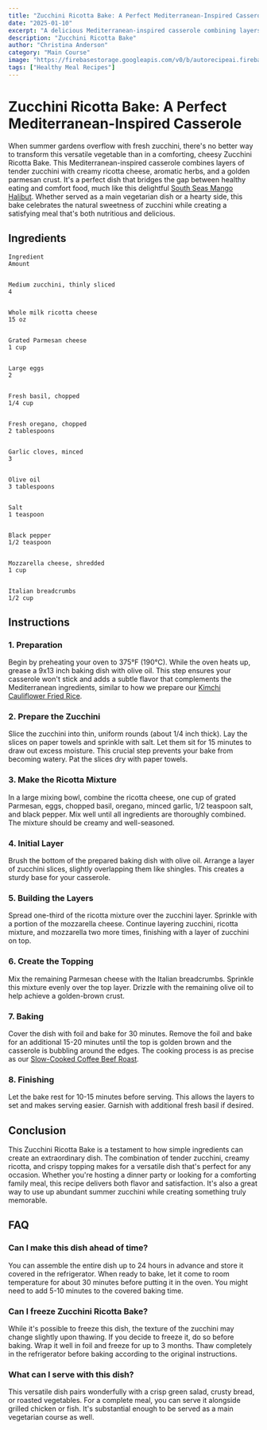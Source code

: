 ```yaml
---
title: "Zucchini Ricotta Bake: A Perfect Mediterranean-Inspired Casserole"
date: "2025-01-10"
excerpt: "A delicious Mediterranean-inspired casserole combining layers of tender zucchini and creamy ricotta cheese."
description: "Zucchini Ricotta Bake"
author: "Christina Anderson"
category: "Main Course"
image: "https://firebasestorage.googleapis.com/v0/b/autorecipeai.firebasestorage.app/o/generated-images%2F1735835145733-8y45sh9xlem.jpg?alt=media&token=d043ddd5-9f8f-43f8-a33a-2ec6b4522e91"
tags: ["Healthy Meal Recipes"]
---
```


# Zucchini Ricotta Bake: A Perfect Mediterranean-Inspired Casserole


When summer gardens overflow with fresh zucchini, there's no better way to transform this versatile vegetable than in a comforting, cheesy Zucchini Ricotta Bake. This Mediterranean-inspired casserole combines layers of tender zucchini with creamy ricotta cheese, aromatic herbs, and a golden parmesan crust. It's a perfect dish that bridges the gap between healthy eating and comfort food, much like this delightful [South Seas Mango Halibut](https://healtystack.com/south-seas-mango-halibut/). Whether served as a main vegetarian dish or a hearty side, this bake celebrates the natural sweetness of zucchini while creating a satisfying meal that's both nutritious and delicious.



## Ingredients




    Ingredient
    Amount


    Medium zucchini, thinly sliced
    4


    Whole milk ricotta cheese
    15 oz


    Grated Parmesan cheese
    1 cup


    Large eggs
    2


    Fresh basil, chopped
    1/4 cup


    Fresh oregano, chopped
    2 tablespoons


    Garlic cloves, minced
    3


    Olive oil
    3 tablespoons


    Salt
    1 teaspoon


    Black pepper
    1/2 teaspoon


    Mozzarella cheese, shredded
    1 cup


    Italian breadcrumbs
    1/2 cup





## Instructions


### 1. Preparation

Begin by preheating your oven to 375°F (190°C). While the oven heats up, grease a 9x13 inch baking dish with olive oil. This step ensures your casserole won't stick and adds a subtle flavor that complements the Mediterranean ingredients, similar to how we prepare our [Kimchi Cauliflower Fried Rice](https://healtystack.com/kimchi-cauliflower-fried-rice/).



### 2. Prepare the Zucchini

Slice the zucchini into thin, uniform rounds (about 1/4 inch thick). Lay the slices on paper towels and sprinkle with salt. Let them sit for 15 minutes to draw out excess moisture. This crucial step prevents your bake from becoming watery. Pat the slices dry with paper towels.



### 3. Make the Ricotta Mixture

In a large mixing bowl, combine the ricotta cheese, one cup of grated Parmesan, eggs, chopped basil, oregano, minced garlic, 1/2 teaspoon salt, and black pepper. Mix well until all ingredients are thoroughly combined. The mixture should be creamy and well-seasoned.



### 4. Initial Layer

Brush the bottom of the prepared baking dish with olive oil. Arrange a layer of zucchini slices, slightly overlapping them like shingles. This creates a sturdy base for your casserole.



### 5. Building the Layers

Spread one-third of the ricotta mixture over the zucchini layer. Sprinkle with a portion of the mozzarella cheese. Continue layering zucchini, ricotta mixture, and mozzarella two more times, finishing with a layer of zucchini on top.



### 6. Create the Topping

Mix the remaining Parmesan cheese with the Italian breadcrumbs. Sprinkle this mixture evenly over the top layer. Drizzle with the remaining olive oil to help achieve a golden-brown crust.



### 7. Baking

Cover the dish with foil and bake for 30 minutes. Remove the foil and bake for an additional 15-20 minutes until the top is golden brown and the casserole is bubbling around the edges. The cooking process is as precise as our [Slow-Cooked Coffee Beef Roast](https://healtystack.com/slow-cooked-coffee-beef-roast/).



### 8. Finishing

Let the bake rest for 10-15 minutes before serving. This allows the layers to set and makes serving easier. Garnish with additional fresh basil if desired.



## Conclusion

This Zucchini Ricotta Bake is a testament to how simple ingredients can create an extraordinary dish. The combination of tender zucchini, creamy ricotta, and crispy topping makes for a versatile dish that's perfect for any occasion. Whether you're hosting a dinner party or looking for a comforting family meal, this recipe delivers both flavor and satisfaction. It's also a great way to use up abundant summer zucchini while creating something truly memorable.



## FAQ


### Can I make this dish ahead of time?

You can assemble the entire dish up to 24 hours in advance and store it covered in the refrigerator. When ready to bake, let it come to room temperature for about 30 minutes before putting it in the oven. You might need to add 5-10 minutes to the covered baking time.



### Can I freeze Zucchini Ricotta Bake?

While it's possible to freeze this dish, the texture of the zucchini may change slightly upon thawing. If you decide to freeze it, do so before baking. Wrap it well in foil and freeze for up to 3 months. Thaw completely in the refrigerator before baking according to the original instructions.



### What can I serve with this dish?

This versatile dish pairs wonderfully with a crisp green salad, crusty bread, or roasted vegetables. For a complete meal, you can serve it alongside grilled chicken or fish. It's substantial enough to be served as a main vegetarian course as well.